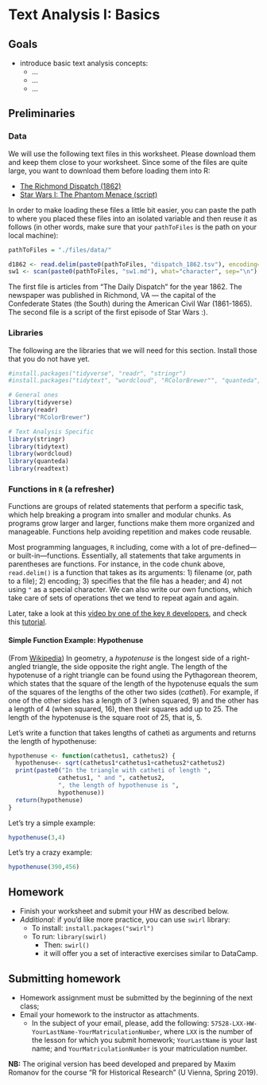 # Text Analysis I: Basics

## Goals{#goals07}

- introduce basic text analysis concepts:
  - ...
  - ...
  - ...

## Preliminaries{#Prelim07}

### Data{#Data07}

We will use the following text files in this worksheet. Please download them and keep them close to your worksheet. Since some of the files are quite large, you want to download them before loading them into R:

* [The Richmond Dispatch (1862)](./files/data/dispatch_1862.tsv)
* [Star Wars I: The Phantom Menace (script)](./files/data/sw1.md)

In order to make loading these files a little bit easier, you can paste the path to where you placed these files into an isolated variable and then reuse it as follows (in other words, make sure that your `pathToFiles` is the path on your local machine):

```r
pathToFiles = "./files/data/"

d1862 <- read.delim(paste0(pathToFiles, "dispatch_1862.tsv"), encoding="UTF-8", header=TRUE, quote="")
sw1 <- scan(paste0(pathToFiles, "sw1.md"), what="character", sep="\n")

```

The first file is articles from "The Daily Dispatch" for the year 1862. The newspaper was published in Richmond, VA --- the capital of the Confederate States (the South) during the American Civil War (1861-1865). The second file is a script of the first episode of Star Wars :).

### Libraries{#Lib07}

The following are the libraries that we will need for this section. Install those that you do not have yet.

```r
#install.packages("tidyverse", "readr", "stringr")
#install.packages("tidytext", "wordcloud", "RColorBrewer"", "quanteda", "readtext")

# General ones 
library(tidyverse)
library(readr)
library("RColorBrewer")

# Text Analysis Specific
library(stringr)
library(tidytext)
library(wordcloud)
library(quanteda)
library(readtext)
```
### Functions in `R` (a refresher){#functions07}

Functions are groups of related statements that perform a specific task, which help breaking a program into smaller and modular chunks. As programs grow larger and larger, functions make them more organized and manageable. Functions help avoiding repetition and makes code reusable.

Most programming languages, `R` including, come with a lot of pre-defined—or built-in—functions. Essentially, all statements that take arguments in parentheses are functions. For instance, in the code chunk above, `read.delim()` is a function that takes as its arguments: 1) filename (or, path to a file); 2) encoding; 3) specifies that the file has a header; and 4) not using `"` as a special character. We can also write our own functions, which take care of sets of operations thet we tend to repeat again and again. 

Later, take a look at this [video by one of the key `R` developers](https://campus.datacamp.com/courses/writing-functions-in-r/a-quick-refresher?ex=1), and check this [tutorial](https://rpubs.com/williamsurles/292234).

#### Simple Function Example: Hypothenuse{#Hypothenuse07}

(From [Wikipedia](https://en.wikipedia.org/wiki/Hypotenuse)) In geometry, a *hypotenuse* is the longest side of a right-angled triangle, the side opposite the right angle. The length of the hypotenuse of a right triangle can be found using the Pythagorean theorem, which states that the square of the length of the hypotenuse equals the sum of the squares of the lengths of the other two sides (*catheti*). For example, if one of the other sides has a length of 3 (when squared, 9) and the other has a length of 4 (when squared, 16), then their squares add up to 25. The length of the hypotenuse is the square root of 25, that is, 5.

Let's write a function that takes lengths of catheti as arguments and returns the length of hypothenuse:

```r
hypothenuse <- function(cathetus1, cathetus2) {
  hypothenuse<- sqrt(cathetus1*cathetus1+cathetus2*cathetus2)
  print(paste0("In the triangle with catheti of length ",
              cathetus1, " and ", cathetus2,
              ", the length of hypothenuse is ",
              hypothenuse))
  return(hypothenuse)
}
```


Let's try a simple example:

```r
hypothenuse(3,4)
```

Let's try a crazy example:

```r
hypothenuse(390,456)
```



## Homework{#HW07}

- Finish your worksheet and submit your HW as described below.
* *Additional:* if you'd like more practice, you can use `swirl` library:
  * To install: `install.packages("swirl")`
  * To run: `library(swirl)`
    * Then: `swirl()`
    * it will offer you a set of interactive exercises similar to DataCamp.

## Submitting homework{#SHW07}

* Homework assignment must be submitted by the beginning of the next class;
* Email your homework to the instructor as attachments.
	*  In the subject of your email, please, add the following: `57528-LXX-HW-YourLastName-YourMatriculationNumber`, where `LXX` is the number of the lesson for which you submit homework; `YourLastName` is your last name; and `YourMatriculationNumber` is your matriculation number.
	
**NB:** The original version has beed developed and prepared by Maxim Romanov for the course "R for Historical Research" (U Vienna, Spring 2019).